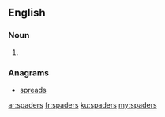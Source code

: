 ==English==

===Noun===
{{head|en|noun plural form}}

# {{plural of|spader|lang=en}}

===Anagrams===
* [[spreads#English|spreads]]

[[ar:spaders]]
[[fr:spaders]]
[[ku:spaders]]
[[my:spaders]]